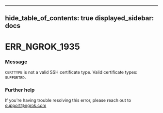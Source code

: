 

---
hide_table_of_contents: true
displayed_sidebar: docs
---


# ERR_NGROK_1935

### Message
`CERTTYPE` is not a valid SSH certificate type. Valid certificate types: `SUPPORTED`.

<ErrorDetails error="err_ngrok_1935" />



### Further help
If you're having trouble resolving this error, please reach out to [support@ngrok.com](mailto:support@ngrok.com?subject=Help%20with%20ERR_NGROK_1935)

